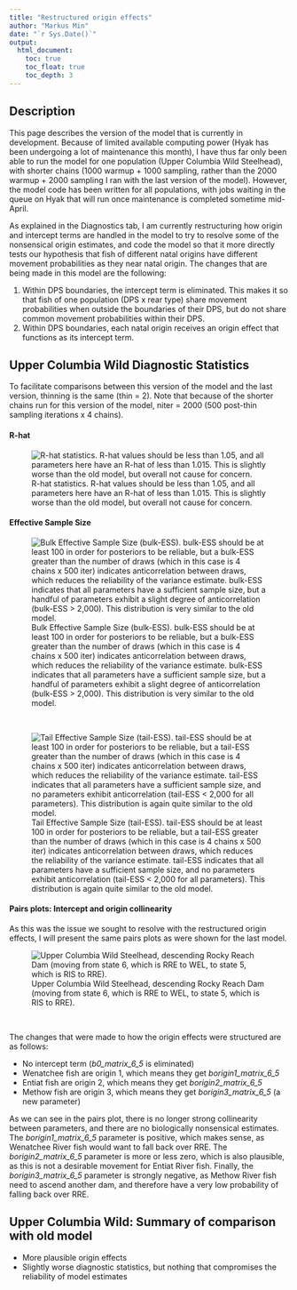 ```yaml
---
title: "Restructured origin effects"
author: "Markus Min"
date: "`r Sys.Date()`"
output:
  html_document:
    toc: true
    toc_float: true
    toc_depth: 3
---
```


## Description
This page describes the version of the model that is currently in development. Because of limited available computing power (Hyak has been undergoing a lot of maintenance this month), I have thus far only been able to run the model for one population (Upper Columbia Wild Steelhead), with shorter chains (1000 warmup + 1000 sampling, rather than the 2000 warmup + 2000 sampling I ran with the last version of the model). However, the model code has been written for all populations, with jobs waiting in the queue on Hyak that will run once maintenance is completed sometime mid-April.

As explained in the Diagnostics tab, I am currently restructuring how origin and intercept terms are handled in the model to try to resolve some of the nonsensical origin estimates, and code the model so that it more directly tests our hypothesis that fish of different natal origins have different movement probabilities as they near natal origin. The changes that are being made in this model are the following:

1. Within DPS boundaries, the intercept term is eliminated. This makes it so that fish of one population (DPS x rear type) share movement probabilities when outside the boundaries of their DPS, but do not share common movement probabilities within their DPS.
2. Within DPS boundaries, each natal origin receives an origin effect that functions as its intercept term.

## Upper Columbia Wild Diagnostic Statistics
To facilitate comparisons between this version of the model and the last version, thinning is the same (thin = 2). Note that because of the shorter chains run for this version of the model, niter = 2000 (500 post-thin sampling iterations x 4 chains).


#### R-hat
![R-hat statistics. R-hat values should be less than 1.05, and all parameters here have an R-hat of less than 1.015. This is slightly worse than the old model, but overall not cause for concern.](site_figures/restructured_origin_effects/conv_eff/UCW_restructured_rhat_plot.png)


#### Effective Sample Size

![Bulk Effective Sample Size (bulk-ESS). bulk-ESS should be at least 100 in order for posteriors to be reliable, but a bulk-ESS greater than the number of draws (which in this case is 4 chains x 500 iter) indicates anticorrelation between draws, which reduces the reliability of the variance estimate. bulk-ESS indicates that all parameters have a sufficient sample size, but a handful of parameters exhibit a slight degree of anticorrelation (bulk-ESS \> 2,000). This distribution is very similar to the old model. ](site_figures/restructured_origin_effects/conv_eff/UCW_restructured_ess_bulk_plot.png)

<br>

![Tail Effective Sample Size (tail-ESS). tail-ESS should be at least 100 in order for posteriors to be reliable, but a tail-ESS greater than the number of draws (which in this case is 4 chains x 500 iter) indicates anticorrelation between draws, which reduces the reliability of the variance estimate. tail-ESS indicates that all parameters have a sufficient sample size, and no parameters exhibit anticorrelation (tail-ESS \< 2,000 for all parameters). This distribution is again quite similar to the old model.](site_figures/restructured_origin_effects/conv_eff/UCW_restructured_ess_tail_plot.png)


#### Pairs plots: Intercept and origin collinearity

As this was the issue we sought to resolve with the restructured origin effects,
I will present the same pairs plots as were shown for the last model.

![Upper Columbia Wild Steelhead, descending Rocky Reach Dam (moving from state 6, which is RRE to WEL, to state 5, which is RIS to RRE).](site_figures/restructured_origin_effects/pairs_plots/UCW_v2/_6_5_v2_pairs_plot.png) 

<br>

The changes that were made to how the origin effects were structured are as follows:

- No intercept term (*b0_matrix_6_5* is eliminated) 
- Wenatchee fish are origin 1, which means they get *borigin1_matrix_6_5* 
- Entiat fish are origin 2, which means they get *borigin2_matrix_6_5* 
- Methow fish are origin 3, which means they get *borigin3_matrix_6_5* (a new parameter)

As we can see in the pairs plot, there is no longer strong collinearity between parameters, and there are no biologically nonsensical estimates. The *borigin1_matrix_6_5* parameter is positive, which makes sense, as Wenatchee River fish would want to fall back over RRE. The *borigin2_matrix_6_5* parameter is more or less zero, which is also plausible, as this is not a desirable movement for Entiat River fish. Finally, the *borigin3_matrix_6_5* parameter is strongly negative, as Methow River fish need to ascend another dam, and therefore have a very low probability of falling back over RRE.



## Upper Columbia Wild: Summary of comparison with old model

- More plausible origin effects
- Slightly worse diagnostic statistics, but nothing that compromises the reliability of model estimates






